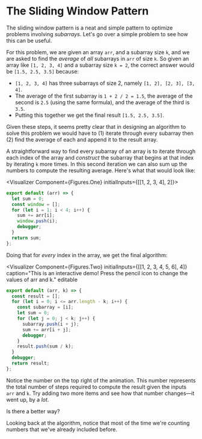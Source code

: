 

# The Sliding Window Pattern

The sliding window pattern is a neat and simple pattern to optimize problems involving _subarrays_. Let's go over a simple problem to see how this can be useful.

For this problem, we are given an array `arr`, and a subarray size `k`, and we are asked to find the _average_ of _all_ subarrays in `arr` of size `k`. So given an array like `[1, 2, 3, 4]` and a subarray size `k = 2`, the correct answer would be `[1.5, 2.5, 3.5]` because:

- `[1, 2, 3, 4]` has three subarrays of size 2, namely `[1, 2], [2, 3], [3, 4]`.
- The average of the first subarray is `1 + 2 / 2 = 1.5`, the average of the second is `2.5` (using the same formula), and the average of the third is `3.5`.
- Putting this together we get the final result `[1.5, 2.5, 3.5]`.

Given these steps, it seems pretty clear that in designing an algorithm to solve this problem we would have to (1) iterate through every subarray then (2) find the average of each and append it to the result array.

A straightforward way to find every subarray of an array is to iterate through each index of the array and _construct_ the subarray that begins at that index by iterating `k` more times. In this second iteration we can also sum up the numbers to compute the resulting average. Here's what that would look like:

<Visualizer Component={Figures.One} initialInputs={[[1, 2, 3, 4], 2]}>

```js
export default (arr) => {
  let sum = 0;
  const window = [];
  for (let i = 1; i < 4; i++) {
    sum += arr[i];
    window.push(i);
    debugger;
  }
  return sum;
};
```

</Visualizer>

Doing that for _every_ index in the array, we get the final algorithm:

<Visualizer
  Component={Figures.Two}
  initialInputs={[[1, 2, 3, 4, 5, 6], 4]}
  caption="This is an interactive demo! Press the pencil icon to change the values of arr and k."
  editable
>

```js
export default (arr, k) => {
  const result = [];
  for (let i = 0; i <= arr.length - k; i++) {
    const subarray = [i];
    let sum = 0;
    for (let j = 0; j < k; j++) {
      subarray.push(i + j);
      sum += arr[i + j];
      debugger;
    }
    result.push(sum / k);
  }
  debugger;
  return result;
};
```

</Visualizer>

Notice the number on the top right of the animation. This number represents the total number of steps required to compute the result given the inputs `arr` and `k`. Try adding two more items and see how that number changes—it went up, by a _lot_.

Is there a better way?

Looking back at the algorithm, notice that most of the time we're counting numbers that we've already included before.
